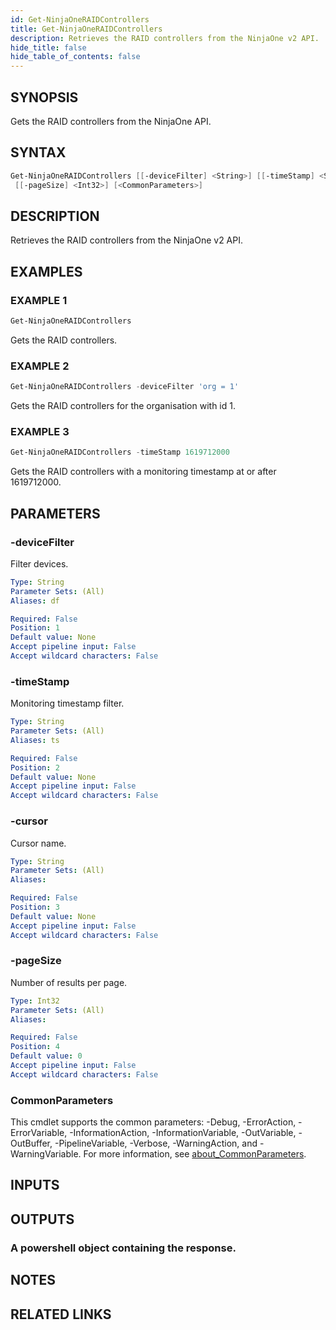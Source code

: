 ```yaml
---
id: Get-NinjaOneRAIDControllers
title: Get-NinjaOneRAIDControllers
description: Retrieves the RAID controllers from the NinjaOne v2 API.
hide_title: false
hide_table_of_contents: false
---
```


## SYNOPSIS

Gets the RAID controllers from the NinjaOne API.

## SYNTAX

```powershell
Get-NinjaOneRAIDControllers [[-deviceFilter] <String>] [[-timeStamp] <String>] [[-cursor] <String>]
 [[-pageSize] <Int32>] [<CommonParameters>]
```

## DESCRIPTION

Retrieves the RAID controllers from the NinjaOne v2 API.

## EXAMPLES

### EXAMPLE 1

```powershell
Get-NinjaOneRAIDControllers
```

Gets the RAID controllers.

### EXAMPLE 2

```powershell
Get-NinjaOneRAIDControllers -deviceFilter 'org = 1'
```

Gets the RAID controllers for the organisation with id 1.

### EXAMPLE 3

```powershell
Get-NinjaOneRAIDControllers -timeStamp 1619712000
```

Gets the RAID controllers with a monitoring timestamp at or after 1619712000.

## PARAMETERS

### -deviceFilter

Filter devices.

```yaml
Type: String
Parameter Sets: (All)
Aliases: df

Required: False
Position: 1
Default value: None
Accept pipeline input: False
Accept wildcard characters: False
```

### -timeStamp

Monitoring timestamp filter.

```yaml
Type: String
Parameter Sets: (All)
Aliases: ts

Required: False
Position: 2
Default value: None
Accept pipeline input: False
Accept wildcard characters: False
```

### -cursor

Cursor name.

```yaml
Type: String
Parameter Sets: (All)
Aliases:

Required: False
Position: 3
Default value: None
Accept pipeline input: False
Accept wildcard characters: False
```

### -pageSize

Number of results per page.

```yaml
Type: Int32
Parameter Sets: (All)
Aliases:

Required: False
Position: 4
Default value: 0
Accept pipeline input: False
Accept wildcard characters: False
```

### CommonParameters

This cmdlet supports the common parameters: -Debug, -ErrorAction, -ErrorVariable, -InformationAction, -InformationVariable, -OutVariable, -OutBuffer, -PipelineVariable, -Verbose, -WarningAction, and -WarningVariable. For more information, see [about_CommonParameters](http://go.microsoft.com/fwlink/?LinkID=113216).

## INPUTS

## OUTPUTS

### A powershell object containing the response.

## NOTES

## RELATED LINKS
